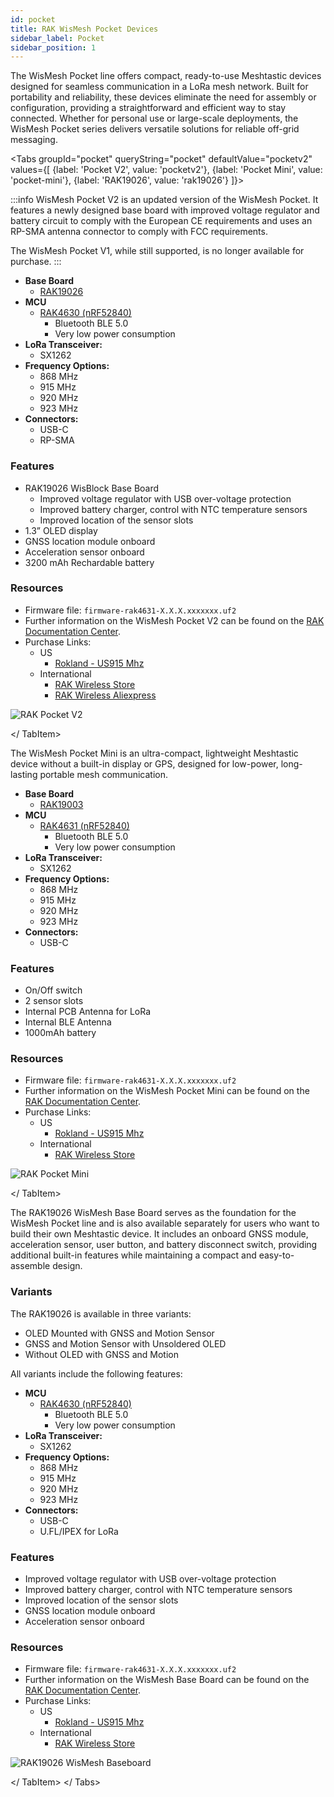 ```yaml
---
id: pocket
title: RAK WisMesh Pocket Devices
sidebar_label: Pocket
sidebar_position: 1
---
```



The WisMesh Pocket line offers compact, ready-to-use Meshtastic devices designed for seamless communication in a LoRa mesh network. Built for portability and reliability, these devices eliminate the need for assembly or configuration, providing a straightforward and efficient way to stay connected. Whether for personal use or large-scale deployments, the WisMesh Pocket series delivers versatile solutions for reliable off-grid messaging.

<Tabs
groupId="pocket"
queryString="pocket"
defaultValue="pocketv2"
values={[
{label: 'Pocket V2', value: 'pocketv2'},
{label: 'Pocket Mini', value: 'pocket-mini'},
{label: 'RAK19026', value: 'rak19026'}
]}>

<TabItem value="pocketv2">

:::info
WisMesh Pocket V2 is an updated version of the WisMesh Pocket. It features a newly designed base board with improved voltage regulator and battery circuit to comply with the European CE requirements and uses an RP-SMA antenna connector to comply with FCC requirements.

The WisMesh Pocket V1, while still supported, is no longer available for purchase.
:::

- **Base Board**
  - [RAK19026](/docs/hardware/devices/rak-wireless/wismesh/pocket/?pocket=rak19026)
- **MCU**
  - [RAK4630 (nRF52840)](https://docs.rakwireless.com/product-categories/wisduo/rak4630-module/overview/)
    - Bluetooth BLE 5.0
    - Very low power consumption
- **LoRa Transceiver:**
  - SX1262
- **Frequency Options:**
  - 868 MHz
  - 915 MHz
  - 920 MHz
  - 923 MHz
- **Connectors:**
  - USB-C
  - RP-SMA

### Features

- RAK19026 WisBlock Base Board
  - Improved voltage regulator with USB over-voltage protection
  - Improved battery charger, control with NTC temperature sensors
  - Improved location of the sensor slots
- 1.3” OLED display
- GNSS location module onboard
- Acceleration sensor onboard
- 3200 mAh Rechardable battery

### Resources

- Firmware file: `firmware-rak4631-X.X.X.xxxxxxx.uf2`
- Further information on the WisMesh Pocket V2 can be found on the [RAK Documentation Center](https://docs.rakwireless.com/product-categories/meshtastic/wismesh-pocket-v2/).
- Purchase Links:
  - US
    - [Rokland - US915 Mhz](https://store.rokland.com/products/wismesh-pocket)
  - International
    - [RAK Wireless Store](https://store.rakwireless.com/products/wismesh-pocket)
    - [RAK Wireless Aliexpress](https://www.aliexpress.us/item/3256808087883682.html)

![RAK Pocket V2](/img/hardware/rak/pocket-v2.webp)

</ TabItem>

<TabItem value="pocket-mini">

The WisMesh Pocket Mini is an ultra-compact, lightweight Meshtastic device without a built-in display or GPS, designed for low-power, long-lasting portable mesh communication.

- **Base Board**
  - [RAK19003](/docs/hardware/devices/rak-wireless/wisblock/base-board?rakbase=RAK19003)
- **MCU**
  - [RAK4631 (nRF52840)](/docs/hardware/devices/rak-wireless/wisblock/core-module?rakcore=RAK4631)
    - Bluetooth BLE 5.0
    - Very low power consumption
- **LoRa Transceiver:**
  - SX1262
- **Frequency Options:**
  - 868 MHz
  - 915 MHz
  - 920 MHz
  - 923 MHz
- **Connectors:**
  - USB-C

### Features

- On/Off switch
- 2 sensor slots
- Internal PCB Antenna for LoRa
- Internal BLE Antenna
- 1000mAh battery

### Resources

- Firmware file: `firmware-rak4631-X.X.X.xxxxxxx.uf2`
- Further information on the WisMesh Pocket Mini can be found on the [RAK Documentation Center](https://docs.rakwireless.com/product-categories/meshtastic/wismesh-pocket-mini/).
- Purchase Links:
  - US
    - [Rokland - US915 Mhz](https://store.rokland.com/products/rakwireless-wismesh-pocket-mini-all-in-one-meshtastic-handheld-915-mhz-radio-with-lora-antenna)
  - International
    - [RAK Wireless Store](https://store.rakwireless.com/products/wismesh-pocket-mini)

![RAK Pocket Mini](/img/hardware/rak/pocket-mini.webp)

</ TabItem>

<TabItem value="rak19026">

The RAK19026 WisMesh Base Board serves as the foundation for the WisMesh Pocket line and is also available separately for users who want to build their own Meshtastic device. It includes an onboard GNSS module, acceleration sensor, user button, and battery disconnect switch, providing additional built-in features while maintaining a compact and easy-to-assemble design.

### Variants

The RAK19026 is available in three variants:

- OLED Mounted with GNSS and Motion Sensor
- GNSS and Motion Sensor with Unsoldered OLED
- Without OLED with GNSS and Motion

All variants include the following features:

- **MCU**
  - [RAK4630 (nRF52840)](https://docs.rakwireless.com/product-categories/wisduo/rak4630-module/overview/)
    - Bluetooth BLE 5.0
    - Very low power consumption
- **LoRa Transceiver:**
  - SX1262
- **Frequency Options:**
  - 868 MHz
  - 915 MHz
  - 920 MHz
  - 923 MHz
- **Connectors:**
  - USB-C
  - U.FL/IPEX for LoRa

### Features

- Improved voltage regulator with USB over-voltage protection
- Improved battery charger, control with NTC temperature sensors
- Improved location of the sensor slots
- GNSS location module onboard
- Acceleration sensor onboard

### Resources

- Firmware file: `firmware-rak4631-X.X.X.xxxxxxx.uf2`
- Further information on the WisMesh Base Board can be found on the [RAK Documentation Center](https://docs.rakwireless.com/product-categories/meshtastic/wismesh-base/overview/).
- Purchase Links:
  - US
    - [Rokland - US915 Mhz](https://store.rokland.com/products/rakwireless-wismesh-baseboard-rak19026-oled-mounted-gnss-motion-sensor-pid-115125)
  - International
    - [RAK Wireless Store](https://store.rakwireless.com/products/wismesh-baseboard-rak19026)

![RAK19026 WisMesh Baseboard](/img/hardware/rak/rak19026.webp)

</ TabItem>
</ Tabs>
